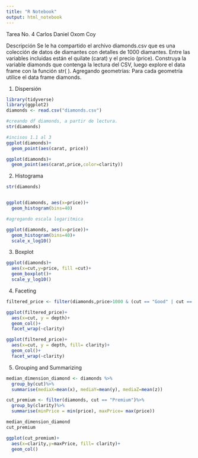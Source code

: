 ```yaml
---
title: "R Notebook"
output: html_notebook
---
```


Tarea No. 4 
Carlos Daniel Oxom Coy

Descripción
Se le ha compartido el archivo diamonds.csv que es una colección de datos de diamantes con
detalles de 1000 diamantes. Entre las variables incluidas están el quilate (carat) y el precio
(price).
Construya la variable diamonds que contenga la lectura del CSV, luego explore el data frame con
la función str( ).
Agregando geometrías: Para cada geometría utilice el data frame diamonds.

1. Dispersión

```r

library(tidyverse)
library(ggplot2)
diamonds <- read.csv("diamonds.csv")

#creando df diamonds, a partir de lectura. 
str(diamonds)

#incisos 1.1 al 3 
ggplot(diamonds)+
  geom_point(aes(carat, price))

ggplot(diamonds)+
  geom_point(aes(carat,price,color=clarity))

```
2. Histograma
```r
str(diamonds)


ggplot(diamonds, aes(x=price))+
  geom_histogram(bins=40)

#agregando escala logaritmica

ggplot(diamonds, aes(x=price))+
  geom_histogram(bins=40)+
  scale_x_log10()

```

3. Boxplot

```r
ggplot(diamonds)+
  aes(x=cut,y=price, fill =cut)+
  geom_boxplot()+
  scale_y_log10()
```
4. Faceting
```r

filtered_price <- filter(diamonds,price>1000 & (cut == "Good" | cut == "Ideal" | cut =="Premium"))

ggplot(filtered_price)+
  aes(x=cut, y = depth)+
  geom_col()+
  facet_wrap(~clarity)

ggplot(filtered_price)+
  aes(x=cut, y = depth, fill= clarity)+
  geom_col()+
  facet_wrap(~clarity)

```
5. Grouping and Summarizing
```r
median_dimension_diamond <- diamonds %>%
  group_by(cut)%>%
  summarise(mediaX=mean(x), mediaY=mean(y), mediaZ=mean(z))

cut_premium <- filter(diamonds, cut == "Premium")%>%
  group_by(clarity)%>%
  summarise(minPrice = min(price), maxPrice= max(price))

median_dimension_diamond
cut_premium
```


```r
ggplot(cut_premium)+
  aes(x=clarity,y=maxPrice, fill= clarity)+
  geom_col()

```


